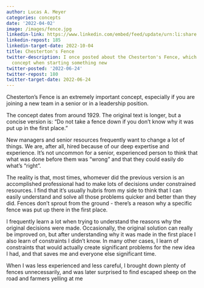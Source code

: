 ```yaml
---
author: Lucas A. Meyer
categories: concepts
date: '2022-04-02'
image: /images/fence.jpg
linkedin-link: https://www.linkedin.com/embed/feed/update/urn:li:share:6915688739935522816
linkedin-repost: 185
linkedin-target-date: 2022-10-04
title: Chesterton's Fence
twitter-description: I once posted about the Chesterton's Fence, which is an important
  concept when starting something new
twitter-posted: '2022-06-24'
twitter-repost: 180
twitter-target-date: 2022-06-24
---
```


Chesterton’s Fence is an extremely important concept, especially if you are joining a new team in a senior or in a leadership position. 

The concept dates from around 1929. The original text is longer, but a concise version is: "Do not take a fence down if you don't know why it was put up in the first place." 

New managers and senior resources frequently want to change a lot of things. We are, after all, hired because of our deep expertise and experience. It's not uncommon for a senior, experienced person to think that what was done before them was "wrong" and that they could easily do what's "right".

The reality is that, most times, whomever did the previous version is an accomplished professional had to make lots of decisions under constrained resources. I find that it's usually hubris from my side to think that I can easily understand and solve all those problems quicker and better than they did. Fences don't sprout from the ground - there's a reason why a specific fence was put up there in the first place. 

I frequently learn a lot when trying to understand the reasons why the original decisions were made. Occasionally, the original solution can really be improved on, but after understanding why it was made in the first place I also learn of constraints I didn't know. In many other cases, I learn of constraints that would actually create significant problems for the new idea I had, and that saves me and everyone else significant time.

When I was less experienced and less careful, I brought down plenty of fences unnecessarily, and was later surprised to find escaped sheep on the road and farmers yelling at me

